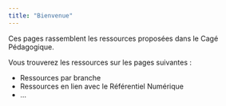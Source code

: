 ```yaml
---
title: "Bienvenue"
---
```


Ces pages rassemblent les ressources proposées dans le Cagé Pédagogique.

Vous trouverez les ressources sur les pages suivantes :

* Ressources par branche
* Ressources en lien avec le Référentiel Numérique
* …

